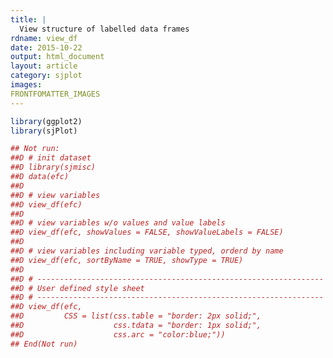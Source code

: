 ```yaml
---
title: |
  View structure of labelled data frames
rdname: view_df
date: 2015-10-22
output: html_document
layout: article
category: sjplot
images:
FRONTFOMATTER_IMAGES
---
```


```r
library(ggplot2)
library(sjPlot)
```

```r
## Not run: 
##D # init dataset
##D library(sjmisc)
##D data(efc)
##D 
##D # view variables
##D view_df(efc)
##D 
##D # view variables w/o values and value labels
##D view_df(efc, showValues = FALSE, showValueLabels = FALSE)
##D 
##D # view variables including variable typed, orderd by name
##D view_df(efc, sortByName = TRUE, showType = TRUE)
##D 
##D # ----------------------------------------------------------------
##D # User defined style sheet
##D # ----------------------------------------------------------------
##D view_df(efc,
##D         CSS = list(css.table = "border: 2px solid;",
##D                    css.tdata = "border: 1px solid;",
##D                    css.arc = "color:blue;"))
## End(Not run)



```